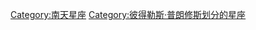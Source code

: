 {{Commonscat|Columba (constellation)}}

[[Category:南天星座|Category:南天星座]]
[[Category:彼得勒斯·普朗修斯划分的星座|Category:彼得勒斯·普朗修斯划分的星座]]